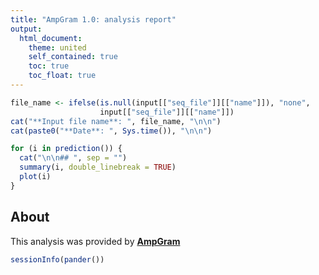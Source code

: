 ```yaml
---
title: "AmpGram 1.0: analysis report"
output:
  html_document:
    theme: united
    self_contained: true
    toc: true
    toc_float: true
---
```


<style>
img {
    max-width: none;

    /* other options:
    max-width: 200%;
    max-width: 700px;
    max-width: 9in;
    max-width: 25cm;
    etc
    */
}
</style>

```r
file_name <- ifelse(is.null(input[["seq_file"]][["name"]]), "none",
                    input[["seq_file"]][["name"]])
cat("**Input file name**: ", file_name, "\n\n")
cat(paste0("**Date**: ", Sys.time()), "\n\n")

```


```r
for (i in prediction()) {
  cat("\n\n## ", sep = "")
  summary(i, double_linebreak = TRUE)
  plot(i)
}
```

## About

This analysis was provided by [**AmpGram**](https://github.com/michbur/AmpGram)


```r
sessionInfo(pander())
```


